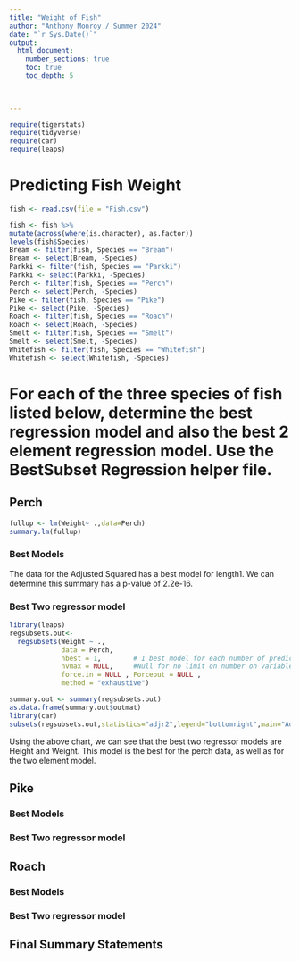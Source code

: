```yaml
---
title: "Weight of Fish"
author: "Anthony Monroy / Summer 2024"
date: "`r Sys.Date()`"  
output: 
  html_document:
    number_sections: true
    toc: true
    toc_depth: 5

 
    
---
```



```r
require(tigerstats)
require(tidyverse)
require(car)
require(leaps)
```

# Predicting Fish Weight
```r
fish <- read.csv(file = "Fish.csv")
```

```r
 
fish <- fish %>%
mutate(across(where(is.character), as.factor))
levels(fish$Species)
Bream <- filter(fish, Species == "Bream")
Bream <- select(Bream, -Species) 
Parkki <- filter(fish, Species == "Parkki")
Parkki <- select(Parkki, -Species) 
Perch <- filter(fish, Species == "Perch")
Perch <- select(Perch, -Species) 
Pike <- filter(fish, Species == "Pike")
Pike <- select(Pike, -Species) 
Roach <- filter(fish, Species == "Roach")
Roach <- select(Roach, -Species) 
Smelt <- filter(fish, Species == "Smelt")
Smelt <- select(Smelt, -Species) 
Whitefish <- filter(fish, Species == "Whitefish")
Whitefish <- select(Whitefish, -Species) 
```

# For each of the three species of fish listed below, determine the best regression model and also the best 2 element regression model. Use the BestSubset Regression helper file.


## Perch

```r
fullup <- lm(Weight~ .,data=Perch)
summary.lm(fullup)
```

### Best Models

The data for the Adjusted Squared has a best model for length1. We can determine this summary has a p-value of 2.2e-16. 

### Best Two regressor model

```r
library(leaps)
regsubsets.out<-
  regsubsets(Weight ~ .,
             data = Perch,
             nbest = 1,        # 1 best model for each number of predictors 
             nvmax = NULL,     #Null for no limit on number on variables
             force.in = NULL , Forceout = NULL ,
             method = "exhaustive")

summary.out <- summary(regsubsets.out)
as.data.frame(summary.out$outmat)
library(car)
subsets(regsubsets.out,statistics="adjr2",legend="bottomright",main="Adjusted R^2")
```


Using the above chart, we can see that the best two regressor models are Height and Weight. This model is the best for the perch data, as well as for the two element model. 

## Pike

### Best Models

### Best Two regressor model

## Roach

### Best Models

### Best Two regressor model

## Final Summary Statements